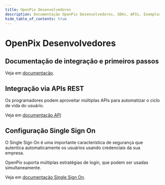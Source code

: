 ```yaml
---
title: OpenPix Desenvolvedores
description: Documentação OpenPix Desenvolvedores, SDKs, APIs, Exemplos, Tutoriais para utilização de pagamentos instantâneos.
hide_table_of_contents: true
---
```


# OpenPix Desenvolvedores

## Documentação de integração e primeiros passos

Veja em [documentação](docs/getting-started).


## Integração via APIs REST

Os programadores podem aproveitar múltiplas APIs para automatizar o ciclo de vida do usuário.

Veja em [documentação API](/api)

## Configuração Single Sign On

O Single Sign On é uma importante característica de segurança que autentica automaticamente os usuários usando credenciais da sua empresa.

OpenPix suporta múltiplas estratégias de login, que podem ser usadas simultaneamente.

Veja em [documentação Single Sign On](docs/single-sign-on-getting-started).
